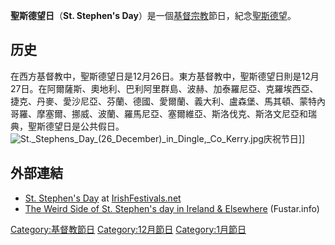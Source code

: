 {{noteTA
|G1=地名
|1=zh-tw:波赫;zh-cn:波黑;
}}
{{Infobox holiday
|holiday_name = 聖斯德望日<br>Saint Stephen's Day
|type         = 基督宗教
|image        =
|caption      =
|nickname     = Feast of Saint Stephen
|observedby   = 基督徒
|date         = {{Plainlist}}
* 12月26日 ([[天主教|天主教]])
* 12月27日 (部分[[基督新教|基督新教]])
* 1月9日 ([[東正教|東正教]])
{{Endplainlist}}
|celebrations =
|duration     =一天
|frequency    =年度
|observances  =
|relatedto    = [[节礼日|节礼日]] (boxing day), [[聖誕節翌日|聖誕節翌日]]
}}
'''聖斯德望日'''（'''St. Stephen's Day'''）是一個[[基督宗教|基督宗教]]節日，紀念[[聖斯德望|聖斯德望]]。

==历史==
在西方基督教中，聖斯德望日是12月26日。東方基督教中，聖斯德望日則是12月27日。在阿爾薩斯、奧地利、巴利阿里群島、波赫、加泰羅尼亞、克羅埃西亞、捷克、丹麥、愛沙尼亞、芬蘭、德國、愛爾蘭、義大利、盧森堡、馬其頓、蒙特內哥羅、摩塞爾、挪威、波蘭、羅馬尼亞、塞爾維亞、斯洛伐克、斯洛文尼亞和瑞典，聖斯德望日是公共假日。
[[File:St._Stephens_Day_(26_December)_in_Dingle,_Co_Kerry.jpg|thumb]]庆祝节日]]

==外部連結==
* [http://www.irishfestivals.net/saintstephensday.htm St. Stephen's Day] at [http://www.irishfestivals.net IrishFestivals.net]
* [https://web.archive.org/web/20080113085752/http://www.fustar.info/2005/12/26/caught-in-the-furze/ The Weird Side of St. Stephen's day in Ireland & Elsewhere] (Fustar.info)

[[Category:基督教節日|Category:基督教節日]]
[[Category:12月節日|Category:12月節日]]
[[Category:1月節日|Category:1月節日]]